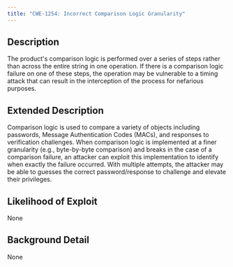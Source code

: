 ```yaml
---
title: "CWE-1254: Incorrect Comparison Logic Granularity"
---
```


## Description
The product's comparison logic is performed over a series of steps rather than across the entire string in one operation. If there is a comparison logic failure on one of these steps, the operation may be vulnerable to a timing attack that can result in the interception of the process for nefarious purposes.

## Extended Description

Comparison logic is used to compare a variety of objects including passwords, Message 
         Authentication Codes (MACs), and responses to verification challenges. When comparison logic is 
         implemented at a finer granularity (e.g., byte-by-byte comparison) and breaks in the case of a 
         comparison failure, an attacker can exploit this implementation to identify when exactly 
         the failure occurred. With multiple attempts, the attacker may be able to guesses the correct 
         password/response to challenge and elevate their privileges.


## Likelihood of Exploit
None

## Background Detail
None
        